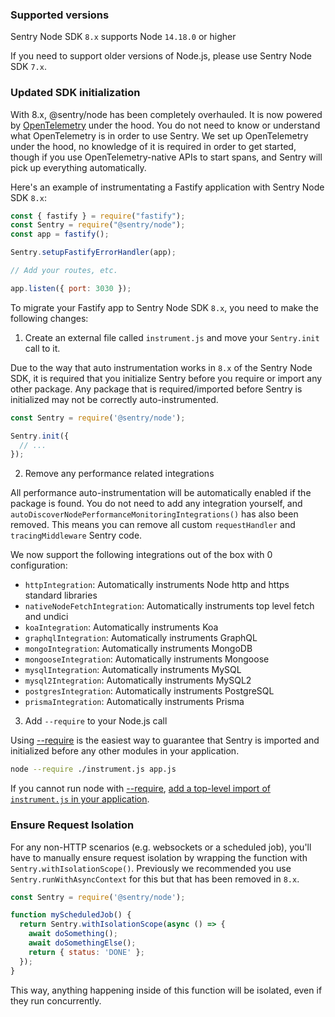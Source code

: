 ### Supported versions

Sentry Node SDK `8.x` supports Node `14.18.0` or higher

If you need to support older versions of Node.js, please use Sentry Node SDK `7.x`.

### Updated SDK initialization

With 8.x, @sentry/node has been completely overhauled. It is now powered by [OpenTelemetry](https://opentelemetry.io/) under the hood. You do not need to know or understand what OpenTelemetry is in order to use Sentry. We set up OpenTelemetry under the hood, no knowledge of it is required in order to get started, though if you use OpenTelemetry-native APIs to start spans, and Sentry will pick up everything automatically.

Here's an example of instrumentating a Fastify application with Sentry Node SDK `8.x`:

```JavaScript
const { fastify } = require("fastify");
const Sentry = require("@sentry/node");
const app = fastify();

Sentry.setupFastifyErrorHandler(app);

// Add your routes, etc.

app.listen({ port: 3030 });
```

To migrate your Fastify app to Sentry Node SDK `8.x`, you need to make the following changes:

1. Create an external file called `instrument.js` and move your `Sentry.init` call to it.

Due to the way that auto instrumentation works in `8.x` of the Sentry Node SDK, it is required that you initialize Sentry before you require or import any other package. Any package that is required/imported before Sentry is initialized may not be correctly auto-instrumented.

```JavaScript {filename: instrument.js}
const Sentry = require('@sentry/node');

Sentry.init({
  // ...
});
```

2. Remove any performance related integrations

All performance auto-instrumentation will be automatically enabled if the package is found. You do not need to add any integration yourself, and `autoDiscoverNodePerformanceMonitoringIntegrations()` has also been removed. This means you can remove all custom `requestHandler` and `tracingMiddleware` Sentry code.

We now support the following integrations out of the box with 0 configuration:

- `httpIntegration`: Automatically instruments Node http and https standard libraries
- `nativeNodeFetchIntegration`: Automatically instruments top level fetch and undici
- `koaIntegration`: Automatically instruments Koa
- `graphqlIntegration`: Automatically instruments GraphQL
- `mongoIntegration`: Automatically instruments MongoDB
- `mongooseIntegration`: Automatically instruments Mongoose
- `mysqlIntegration`: Automatically instruments MySQL
- `mysql2Integration`: Automatically instruments MySQL2
- `postgresIntegration`: Automatically instruments PostgreSQL
- `prismaIntegration`: Automatically instruments Prisma

3. Add `--require` to your Node.js call

Using [--require](https://nodejs.org/api/cli.html#-r---require-module) is the easiest way to guarantee that Sentry is imported and initialized before any other modules in your application.

```bash
node --require ./instrument.js app.js
```
<Alert level="warning" title="Alternative">

If you cannot run node with [--require](https://nodejs.org/api/cli.html#-r---require-module), [add a top-level import of `instrument.js` in your application](/platforms/javascript/guides/fastify/initialize-sentry/add-as-toplevel-import).

</Alert>

### Ensure Request Isolation

For any non-HTTP scenarios (e.g. websockets or a scheduled job), you'll have to manually ensure request isolation by wrapping the function with `Sentry.withIsolationScope()`. Previously we recommended you use `Sentry.runWithAsyncContext` for this but that has been removed in `8.x`.

```JavaScript
const Sentry = require('@sentry/node');

function myScheduledJob() {
  return Sentry.withIsolationScope(async () => {
    await doSomething();
    await doSomethingElse();
    return { status: 'DONE' };
  });
}
```

This way, anything happening inside of this function will be isolated, even if they run concurrently.
